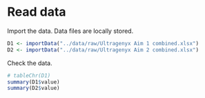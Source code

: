 # Read data

Import the data.
Data files are locally stored.

```r
D1 <- importData("../data/raw/Ultragenyx Aim 1 combined.xlsx")
D2 <- importData("../data/raw/Ultragenyx Aim 2 combined.xlsx")
```

Check the data.

```r
# tableChr(D1)
summary(D1$value)
summary(D2$value)
```
